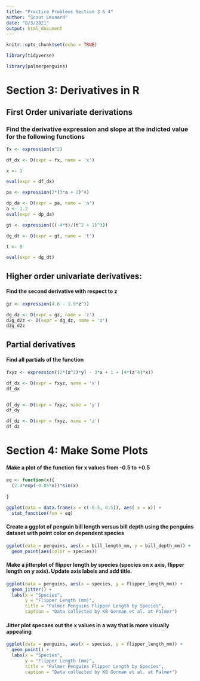 ```yaml
---
title: "Practice Problems Section 3 & 4"
author: "Scout Leonard"
date: "8/3/2021"
output: html_document
---
```


```r
knitr::opts_chunk$set(echo = TRUE)

library(tidyverse)

library(palmerpenguins)
```

# Section 3: Derivatives in R
## First Order univariate derivations
### Find the derivative expression and slope at the indicted value for the following functions

```r
fx <- expression(x^2)

df_dx <- D(expr = fx, name = 'x')

x <- 3

eval(expr = df_dx)

```

```r
pa <- expression(2*(3*a + 2)^4)

dp_da <- D(expr = pa, name = 'a')
a <- 1.2
eval(expr = dp_da)
```

```r
gt <- expression(((-4*t)/(t^2 + 1)^3))

dg_dt <- D(expr = gt, name = 't')

t <- 0

eval(expr = dg_dt)
```

## Higher order univariate derivatives: 

#### Find the second derivative with respect to z
```r
gz <- expression(4.6 - 1.9*z^3)

dg_dz <- D(expr = gz, name = 'z')
d2g_d2z <- D(expr = dg_dz, name = 'z')
d2g_d2z
```

## Partial derivatives 
#### Find all partials of the function 

```r
fxyz <- expression((2*(x^2)*y) - 3*x + 1 + (4*(z^4)*x))

df_dx <- D(expr = fxyz, name = 'x')
df_dx


df_dy <- D(expr = fxyz, name = 'y')
df_dy

df_dz <- D(expr = fxyz, name = 'z')
df_dz
```

# Section 4: Make Some Plots 

#### Make a plot of the function for x values from -0.5 to +0.5

```r
eq <- function(x){
  (2.4*exp(-0.05*x))*sin(x)
  
}

ggplot(data = data.frame(x = c(-0.5, 0.5)), aes( x = x)) +
  stat_function(fun = eq)
```

#### Create a ggplot of penguin bill length versus bill depth using the penguins dataset with point color on dependent species

```r
ggplot(data = penguins, aes(x = bill_length_mm, y = bill_depth_mm)) +
  geom_point(aes(color = species))
```


#### Make a jitterplot of flipper length by species (species on x axis, flipper length on y axis). Update axis labels and add title. 
```r
ggplot(data = penguins, aes(x = species, y = flipper_length_mm)) +
  geom_jitter() +
  labs(x = "Species",
       y = "Flipper Length (mm)",
       title = "Palmer Penguins Flipper Length by Species",
       caption = "Data collected by KB Gorman et al. at Palmer")
```


#### Jitter plot specaes out the x values in a way that is more visually appealing 
```r
ggplot(data = penguins, aes(x = species, y = flipper_length_mm)) +
  geom_point() +
  labs(x = "Species",
       y = "Flipper Length (mm)",
       title = "Palmer Penguins Flipper Length by Species",
       caption = "Data collected by KB Gorman et al. at Palmer")
```

